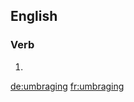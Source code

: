 
==English==

===Verb===
{{head|en}}

# {{present participle of|umbrage|lang=en}}

[[de:umbraging]]
[[fr:umbraging]]